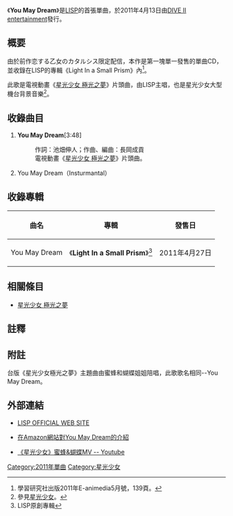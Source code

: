 {{noteTA
|G1=Pretty Rhythm
}}
{{Pathnav|星光少女|星光少女 極光之夢}}
{{Infobox Single
| Name           = You May Dream
| Artist         = LISP
| Album          =
| Cover          = 616Y3fP9DfL. SL500 AA300 .jpg
| Released       = 2011年4月13日
| Recorded       = 2011年<br/>{{JPN}}
| Genre          = [[J-POP|J-POP]]（[[動畫歌曲|動畫歌曲]]）
| Length         = 7:34
| Label          = DIVE II entertainment（AVCA-29968）
| Writer         = [[池畑伸人|池畑伸人]]、長岡成貢
| Chart position = *週榜第47名（[[Oricon公信榜|Oricon]]）
| Last single    = {{lang|ja|恋する乙女のカタルシス}}<ref>配信限定。</ref><br/>（2010年） 
| This single    = '''You May Dream'''<br/>（2011年）
| Next single    = Love The Music<br/>（2011年）
| Misc           = {{Extra track listing
                    | Album = Light In a Small Prism | Type = single
                    | prev_track = あなたにVacuum!〜ちょいかため〜 | prev_no = 3
                       | this_track = '''You May Dream''' | track_no = 4
                    | next_track = 恋する乙女のカタルシス | next_no = 5
                      }}
}}
《'''You May Dream'''》是[[LISP_(組合)|LISP]]的首張單曲，於2011年4月13日由[[DIVE_II_entertainment|DIVE II entertainment]]發行。

== 概要 ==
由於前作恋する乙女のカタルシス限定配信，本作是第一塊單一發售的單曲CD，並收錄在LISP的專輯《Light In a Small Prism》內<ref>學習研究社出版2011年E-animedia5月號，139頁。</ref>。

此歌是電視動畫《[[星光少女_極光之夢|星光少女 極光之夢]]》片頭曲，由LISP主唱，也是星光少女大型機台背景音樂<ref>參見[[星光少女|星光少女]]。</ref>。

== 收錄曲目 ==
#'''You May Dream'''[3:48]
#:作詞：池畑伸人；作曲、編曲：長岡成貢
#:電視動畫《[[星光少女_極光之夢|星光少女 極光之夢]]》片頭曲。
#You May Dream（Insturmantal）

== 收錄專輯 ==
{| class="wikitable"
!曲名!!專輯!!發售日 
|-
|You May Dream||《'''Light In a Small Prism'''》<ref>LISP原創專輯</ref>||2011年4月27日
|}

== 相關條目 ==
* [[星光少女_極光之夢|星光少女 極光之夢]]

== 註釋 ==
{{reflist}}

==附註==
台版《星光少女極光之夢》主題曲由蜜蜂和蝴蝶姐姐陪唱，此歌歌名相同--You May Dream。

== 外部連結 ==
* {{ja icon}}[http://lisp.dive2ent.com/?p=custom&id=12160884 LISP OFFICIAL WEB SITE]{{Dead link|date=2019年10月 |bot=InternetArchiveBot |fix-attempted=yes }}
* {{ja icon}}[http://www.amazon.co.jp/You-May-Dream-LISP-%E9%98%BF%E6%BE%84%E4%BD%B3%E5%A5%88%E3%83%BB%E7%89%87%E5%B2%A1%E3%81%82%E3%81%A5%E3%81%95%E3%83%BB%E5%8E%9F%E7%B4%97%E5%8F%8B%E9%87%8C%EF%BC%89/dp/B004M8S23S 在Amazon網站對You May Dream的介紹] {{Wayback|url=http://www.amazon.co.jp/You-May-Dream-LISP-%E9%98%BF%E6%BE%84%E4%BD%B3%E5%A5%88%E3%83%BB%E7%89%87%E5%B2%A1%E3%81%82%E3%81%A5%E3%81%95%E3%83%BB%E5%8E%9F%E7%B4%97%E5%8F%8B%E9%87%8C%EF%BC%89/dp/B004M8S23S |date=20160304112151 }}
* [https://www.youtube.com/watch?v=LbWvEVWa80k 《星光少女》蜜蜂&蝴蝶MV -- Youtube] {{Wayback|url=https://www.youtube.com/watch?v=LbWvEVWa80k |date=20210413034144 }}

{{星光少女}}

[[Category:2011年單曲|Category:2011年單曲]]
[[Category:星光少女|Category:星光少女]]